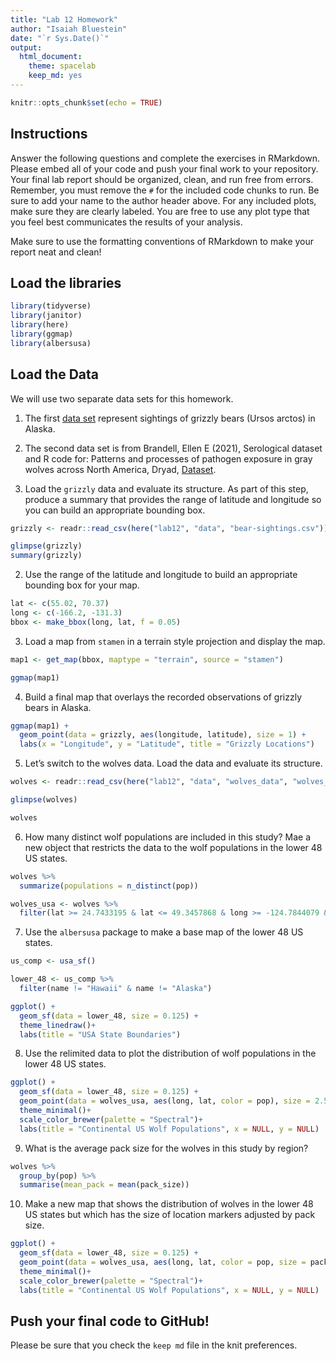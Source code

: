 ```yaml
---
title: "Lab 12 Homework"
author: "Isaiah Bluestein"
date: "`r Sys.Date()`"
output:
  html_document: 
    theme: spacelab
    keep_md: yes
---
```


```r
knitr::opts_chunk$set(echo = TRUE)
```

## Instructions
Answer the following questions and complete the exercises in RMarkdown. Please embed all of your code and push your final work to your repository. Your final lab report should be organized, clean, and run free from errors. Remember, you must remove the `#` for the included code chunks to run. Be sure to add your name to the author header above. For any included plots, make sure they are clearly labeled. You are free to use any plot type that you feel best communicates the results of your analysis.  

Make sure to use the formatting conventions of RMarkdown to make your report neat and clean!  

## Load the libraries
```r
library(tidyverse)
library(janitor)
library(here)
library(ggmap)
library(albersusa)
``` 

## Load the Data
We will use two separate data sets for this homework.  

1. The first [data set](https://rcweb.dartmouth.edu/~f002d69/workshops/index_rspatial.html) represent sightings of grizzly bears (Ursos arctos) in Alaska.  
2. The second data set is from Brandell, Ellen E (2021), Serological dataset and R code for: Patterns and processes of pathogen exposure in gray wolves across North America, Dryad, [Dataset](https://doi.org/10.5061/dryad.5hqbzkh51).  

1. Load the `grizzly` data and evaluate its structure. As part of this step, produce a summary that provides the range of latitude and longitude so you can build an appropriate bounding box.
```r
grizzly <- readr::read_csv(here("lab12", "data", "bear-sightings.csv"))
```

```r
glimpse(grizzly)
summary(grizzly)
```

2. Use the range of the latitude and longitude to build an appropriate bounding box for your map.
```r
lat <- c(55.02, 70.37)
long <- c(-166.2, -131.3)
bbox <- make_bbox(long, lat, f = 0.05)
```

3. Load a map from `stamen` in a terrain style projection and display the map.
```r
map1 <- get_map(bbox, maptype = "terrain", source = "stamen")
```

```r
ggmap(map1)
```

4. Build a final map that overlays the recorded observations of grizzly bears in Alaska.
```r
ggmap(map1) + 
  geom_point(data = grizzly, aes(longitude, latitude), size = 1) +
  labs(x = "Longitude", y = "Latitude", title = "Grizzly Locations")
```

5. Let's switch to the wolves data. Load the data and evaluate its structure.
```r
wolves <- readr::read_csv(here("lab12", "data", "wolves_data", "wolves_dataset.csv")) %>%  clean_names()
```
```r
glimpse(wolves)
```
```r
wolves

```

6. How many distinct wolf populations are included in this study? Mae a new object that restricts the data to the wolf populations in the lower 48 US states.
```r
wolves %>%
  summarize(populations = n_distinct(pop))
```

```r
wolves_usa <- wolves %>% 
  filter(lat >= 24.7433195 & lat <= 49.3457868 & long >= -124.7844079 & long <= -66.9513812)

```

7. Use the `albersusa` package to make a base map of the lower 48 US states.

```r
us_comp <- usa_sf()
```

```r
lower_48 <- us_comp %>% 
  filter(name != "Hawaii" & name != "Alaska")
```

```r
ggplot() +
  geom_sf(data = lower_48, size = 0.125) + 
  theme_linedraw()+
  labs(title = "USA State Boundaries")
```



8. Use the relimited data to plot the distribution of wolf populations in the lower 48 US states.
```r
ggplot() + 
  geom_sf(data = lower_48, size = 0.125) + 
  geom_point(data = wolves_usa, aes(long, lat, color = pop), size = 2.5)+  
  theme_minimal()+
  scale_color_brewer(palette = "Spectral")+
  labs(title = "Continental US Wolf Populations", x = NULL, y = NULL)
```

9. What is the average pack size for the wolves in this study by region?
```r
wolves %>% 
  group_by(pop) %>% 
  summarise(mean_pack = mean(pack_size))
```

10. Make a new map that shows the distribution of wolves in the lower 48 US states but which has the size of location markers adjusted by pack size.
```r
ggplot() + 
  geom_sf(data = lower_48, size = 0.125) + 
  geom_point(data = wolves_usa, aes(long, lat, color = pop, size = pack_size))+  
  theme_minimal()+
  scale_color_brewer(palette = "Spectral")+
  labs(title = "Continental US Wolf Populations", x = NULL, y = NULL)
```

## Push your final code to GitHub!
Please be sure that you check the `keep md` file in the knit preferences. 